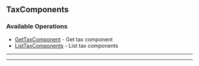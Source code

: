
## TaxComponents

### Available Operations

* [GetTaxComponent](/resources/tax_components/get_tax_component) - Get tax component
* [ListTaxComponents](/resources/tax_components/list_tax_components) - List tax components

---
<GetTaxComponent />

---
<ListTaxComponents />
